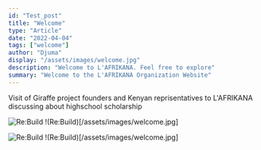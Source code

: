 ```yaml
---
id: "Test_post"
title: "Welcome"
type: "Article"
date: "2022-04-04"
tags: ["welcome"]
author: "Djuma"
display: "/assets/images/welcome.jpg"
description: "Welcome to L'AFRIKANA. Feel free to explore"
summary: "Welcome to the L'AFRIKANA Organization Website"
---
```


Visit of Giraffe project founders and Kenyan reprisentatives to L'AFRIKANA discussing about highschool scholarship

![Re:Build](/assets/images/welcome.jpg)
!(Re:Build)[/assets/images/welcome.jpg]

![Re:Build](/assets/images/welcome.jpg)
!(Re:Build)[/assets/images/welcome.jpg]
